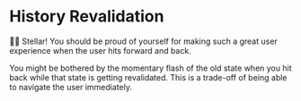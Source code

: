 # History Revalidation

<EpicVideo url="https://www.epicreact.dev/workshops/react-server-components/history-revalidation/solution" />

👨‍💼 Stellar! You should be proud of yourself for making such a great user
experience when the user hits forward and back.

You might be bothered by the momentary flash of the old state when you hit back
while that state is getting revalidated. This is a trade-off of being able to
navigate the user immediately.
